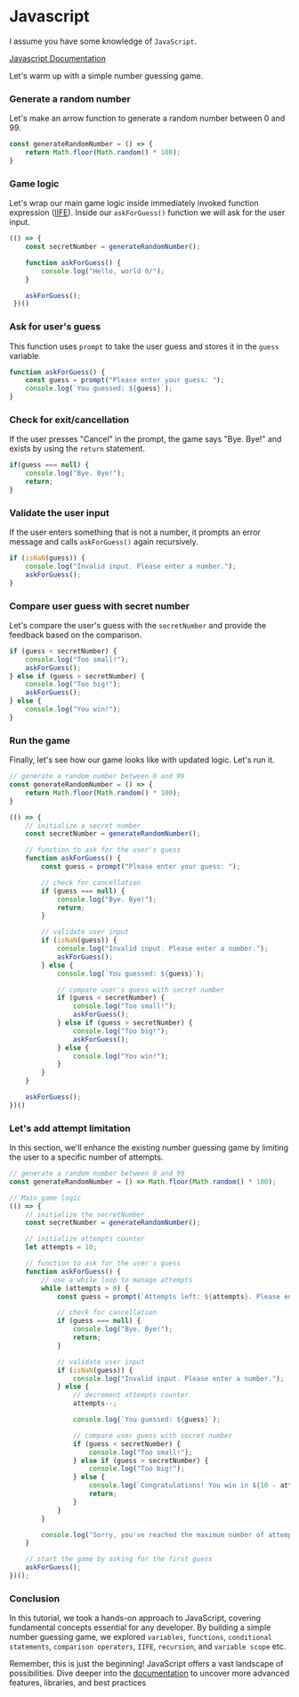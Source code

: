 # Javascript

I assume you have some knowledge of `JavaScript`.

[Javascript Documentation](https://developer.mozilla.org/en-US/docs/Web/JavaScript)

Let's warm up with a simple number guessing game.

### Generate a random number

Let's make an arrow function to generate a random number between 0 and 99.

```javascript copy
const generateRandomNumber = () => {
    return Math.floor(Math.random() * 100);
}
```

### Game logic

Let's wrap our main game logic inside immediately invoked function expression ([IIFE](https://developer.mozilla.org/en-US/docs/Glossary/IIFE)).
Inside our `askForGuess()` function we will ask for the user input.

```javascript copy
(() => {
    const secretNumber = generateRandomNumber();

    function askForGuess() {
        console.log("Hello, world 0/");
    }

    askForGuess();
 })()
```

### Ask for user's guess

This function uses `prompt` to take the user guess and stores it in the `guess` variable.

```javascript copy
function askForGuess() {
    const guess = prompt("Please enter your guess: ");
    console.log(`You guessed: ${guess}`);
}
```

### Check for exit/cancellation

If the user presses "Cancel" in the prompt, the game says "Bye. Bye!" and exists by using the `return` statement.

```javascript copy
if(guess === null) {
    console.log("Bye. Bye!");
    return;
}
```

### Validate the user input

If the user enters something that is not a number, it prompts an error message and calls `askForGuess()` again recursively.

```javascript copy
if (isNaN(guess)) {
    console.log("Invalid input. Please enter a number.");
    askForGuess();
}
```

### Compare user guess with secret number

Let's compare the user's guess with the `secretNumber` and provide the feedback based on the comparison.

```javascript copy
if (guess < secretNumber) {
    console.log("Too small!");
    askForGuess();
} else if (guess > secretNumber) {
    console.log("Too big!");
    askForGuess();
} else {
    console.log("You win!");
}
```

### Run the game

Finally, let's see how our game looks like with updated logic. Let's run it.

```javascript copy
// generate a random number between 0 and 99
const generateRandomNumber = () => {
    return Math.floor(Math.random() * 100);
}

(() => {
    // initialize a secret number
    const secretNumber = generateRandomNumber();

    // function to ask for the user's guess
    function askForGuess() {
        const guess = prompt("Please enter your guess: ");

        // check for cancellation
        if (guess === null) {
            console.log("Bye. Bye!");
            return;
        }

        // validate user input
        if (isNaN(guess)) {
            console.log("Invalid input. Please enter a number.");
            askForGuess();
        } else {
            console.log(`You guessed: ${guess}`);

            // compare user's guess with secret number
            if (guess < secretNumber) {
                console.log("Too small!");
                askForGuess();
            } else if (guess > secretNumber) {
                console.log("Too big!");
                askForGuess();
            } else {
                console.log("You win!");
            }
        }
    }

    askForGuess();
})()
```

### Let's add attempt limitation

In this section, we'll enhance the existing number guessing game by limiting the user to a specific number of attempts.

```javascript
// generate a random number between 0 and 99
const generateRandomNumber = () => Math.floor(Math.random() * 100);

// Main game logic
(() => {
    // initialize the secretNumber
    const secretNumber = generateRandomNumber();

    // initialize attempts counter
    let attempts = 10;

    // function to ask for the user's guess
    function askForGuess() {
        // use a while loop to manage attempts
        while (attempts > 0) {
            const guess = prompt(`Attempts left: ${attempts}. Please enter your guess:`);

            // check for cancellation
            if (guess === null) {
                console.log("Bye. Bye!");
                return;
            }

            // validate user input
            if (isNaN(guess)) {
                console.log("Invalid input. Please enter a number.");
            } else {
                // decrement attempts counter
                attempts--; 

                console.log(`You guessed: ${guess}`);

                // compare user guess with secret number
                if (guess < secretNumber) {
                    console.log("Too small!");
                } else if (guess > secretNumber) {
                    console.log("Too big!");
                } else {
                    console.log(`Congratulations! You win in ${10 - attempts} attempts.`);
                    return;
                }
            }
        }

        console.log("Sorry, you've reached the maximum number of attempts. The secret number was:", secretNumber);
    }

    // start the game by asking for the first guess
    askForGuess();
})();
```

### Conclusion

In this tutorial, we took a hands-on approach to JavaScript, covering fundamental concepts essential for any developer.
By building a simple number guessing game, we explored `variables`, `functions`, `conditional statements`, `comparison operators`, `IIFE`, `recursion`, and `variable scope` etc.

Remember, this is just the beginning! JavaScript offers a vast landscape of possibilities.
Dive deeper into the [documentation](https://developer.mozilla.org/en-US/docs/Web/JavaScript) to uncover more advanced features, libraries, and best practices
